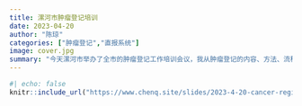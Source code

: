 ```yaml
---
title: 漯河市肿瘤登记培训
date: 2023-04-20
author: "陈琼"
categories: ["肿瘤登记","直报系统"]
image: cover.jpg
summary: "今天漯河市举办了全市的肿瘤登记工作培训会议，我从肿瘤登记的内容、方法、流程以及肿瘤登记直报网络系统等方面，与全市的肿瘤登记同行进行了交流。"
---
```



```r
#| echo: false
knitr::include_url("https://www.chenq.site/slides/2023-4-20-cancer-registration/#/title-slide")
```
